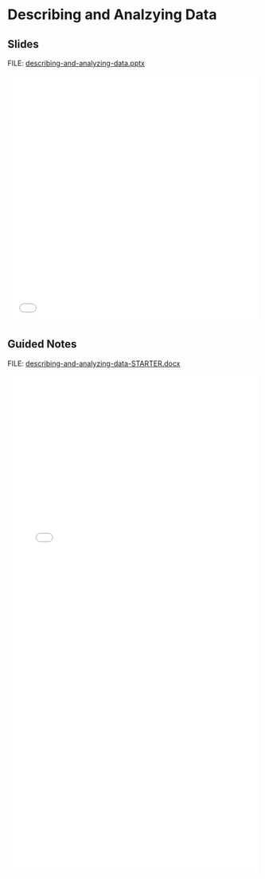 # Describing and Analzying Data {.unnumbered}

## Slides

FILE: [describing-and-analyzing-data.pptx](https://github.com/coltongearhart/math125/blob/main/stats/describing-and-analyzing-datas.pptx)

<embed src="stats/describing-and-analyzing-data.pdf" type="application/pdf" width="100%" height="500px"></embed>

## Guided Notes

FILE: [describing-and-analyzing-data-STARTER.docx](https://github.com/coltongearhart/math125/blob/main/stats/describing-and-analyzing-data-STARTER.docx)

<embed src="stats/describing-and-analyzing-data-COMPLETED.pdf" type="application/pdf" width="100%" height="1000px"></embed>
